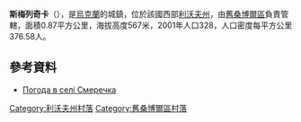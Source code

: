 {{coord|49|15|25|N|22|54|4|E|scale:100000|display=title}}

'''斯梅列奇卡'''（{{lang-uk|Смеречка}}），是[[烏克蘭|烏克蘭]]的城鎮，位於該國西部[[利沃夫州|利沃夫州]]，由[[舊桑博爾區|舊桑博爾區]]負責管轄，面積0.87平方公里，海拔高度567米，2001年人口328，人口密度每平方公里376.58人。

==參考資料==
* [http://weather.in.ua/ua/l'vovskaja/24217 Погода в селі Смеречка] {{Wayback|url=http://weather.in.ua/ua/l%27vovskaja/24217 |date=20160305080248 }}

[[Category:利沃夫州村落|Category:利沃夫州村落]]
[[Category:舊桑博爾區村落|Category:舊桑博爾區村落]]


{{Lviv-geo-stub}}